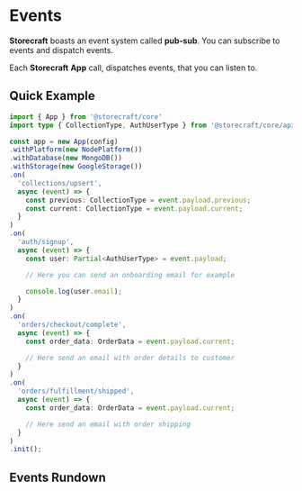 # Events

**Storecraft** boasts an event system called **pub-sub**. You can subscribe to
events and dispatch events.

Each **Storecraft** **App** call, dispatches events, that you can listen to.

## Quick Example

```ts
import { App } from '@storecraft/core'
import type { CollectionType, AuthUserType } from '@storecraft/core/api'

const app = new App(config)
.withPlatform(new NodePlatform())
.withDatabase(new MongoDB())
.withStorage(new GoogleStorage())
.on(
  'collections/upsert',
  async (event) => {
    const previous: CollectionType = event.payload.previous;
    const current: CollectionType = event.payload.current;
  }
)
.on(
  'auth/signup',
  async (event) => {
    const user: Partial<AuthUserType> = event.payload;

    // Here you can send an onboarding email for example

    console.log(user.email);
  }
)
.on(
  'orders/checkout/complete',
  async (event) => {
    const order_data: OrderData = event.payload.current;

    // Here send an email with order details to customer
  }
)
.on(
  'orders/fulfillment/shipped',
  async (event) => {
    const order_data: OrderData = event.payload.current;

    // Here send an email with order shipping
  }
)
.init();

```

## Events Rundown

<EventsTable />